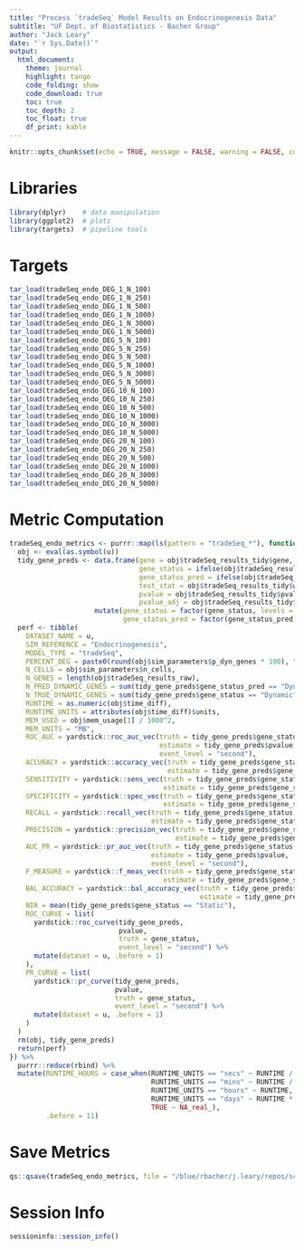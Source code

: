 ```yaml
---
title: "Process `tradeSeq` Model Results on Endocrinogenesis Data"
subtitle: "UF Dept. of Biostatistics - Bacher Group"
author: "Jack Leary" 
date: "`r Sys.Date()`"
output:
  html_document:
    theme: journal
    highlight: tango
    code_folding: show
    code_download: true 
    toc: true 
    toc_depth: 2
    toc_float: true
    df_print: kable
---
```


```r
knitr::opts_chunk$set(echo = TRUE, message = FALSE, warning = FALSE, comment = NA)
```

# Libraries

```r
library(dplyr)    # data manipulation 
library(ggplot2)  # plots
library(targets)  # pipeline tools
```

# Targets

```r
tar_load(tradeSeq_endo_DEG_1_N_100)
tar_load(tradeSeq_endo_DEG_1_N_250)
tar_load(tradeSeq_endo_DEG_1_N_500)
tar_load(tradeSeq_endo_DEG_1_N_1000)
tar_load(tradeSeq_endo_DEG_1_N_3000)
tar_load(tradeSeq_endo_DEG_1_N_5000)
tar_load(tradeSeq_endo_DEG_5_N_100)
tar_load(tradeSeq_endo_DEG_5_N_250)
tar_load(tradeSeq_endo_DEG_5_N_500)
tar_load(tradeSeq_endo_DEG_5_N_1000)
tar_load(tradeSeq_endo_DEG_5_N_3000)
tar_load(tradeSeq_endo_DEG_5_N_5000)
tar_load(tradeSeq_endo_DEG_10_N_100)
tar_load(tradeSeq_endo_DEG_10_N_250)
tar_load(tradeSeq_endo_DEG_10_N_500)
tar_load(tradeSeq_endo_DEG_10_N_1000)
tar_load(tradeSeq_endo_DEG_10_N_3000)
tar_load(tradeSeq_endo_DEG_10_N_5000)
tar_load(tradeSeq_endo_DEG_20_N_100)
tar_load(tradeSeq_endo_DEG_20_N_250)
tar_load(tradeSeq_endo_DEG_20_N_500)
tar_load(tradeSeq_endo_DEG_20_N_1000)
tar_load(tradeSeq_endo_DEG_20_N_3000)
tar_load(tradeSeq_endo_DEG_20_N_5000)
```

# Metric Computation

```r
tradeSeq_endo_metrics <- purrr::map(ls(pattern = "tradeSeq_*"), function(u) {
  obj <- eval(as.symbol(u))
  tidy_gene_preds <- data.frame(gene = obj$tradeSeq_results_tidy$gene, 
                                gene_status = ifelse(obj$tradeSeq_results_tidy$geneStatus == "Dynamic", "Dynamic", "Static"), 
                                gene_status_pred = ifelse(obj$tradeSeq_results_tidy$gene_dynamic_overall == 1, "Dynamic", "Static"), 
                                test_stat = obj$tradeSeq_results_tidy$waldStat, 
                                pvalue = obj$tradeSeq_results_tidy$pvalue, 
                                pvalue_adj = obj$tradeSeq_results_tidy$pvalue_adj) %>% 
                     mutate(gene_status = factor(gene_status, levels = c("Dynamic", "Static")), 
                            gene_status_pred = factor(gene_status_pred, levels = c("Dynamic", "Static")))
  perf <- tibble(
    DATASET_NAME = u, 
    SIM_REFERENCE = "Endocrinogenesis", 
    MODEL_TYPE = "tradeSeq", 
    PERCENT_DEG = paste0(round(obj$sim_parameters$p_dyn_genes * 100), "%"), 
    N_CELLS = obj$sim_parameters$n_cells, 
    N_GENES = length(obj$tradeSeq_results_raw), 
    N_PRED_DYNAMIC_GENES = sum(tidy_gene_preds$gene_status_pred == "Dynamic"), 
    N_TRUE_DYNAMIC_GENES = sum(tidy_gene_preds$gene_status == "Dynamic"), 
    RUNTIME = as.numeric(obj$time_diff), 
    RUNTIME_UNITS = attributes(obj$time_diff)$units, 
    MEM_USED = obj$mem_usage[1] / 1000^2,
    MEM_UNITS = "MB", 
    ROC_AUC = yardstick::roc_auc_vec(truth = tidy_gene_preds$gene_status, 
                                     estimate = tidy_gene_preds$pvalue, 
                                     event_level = "second"), 
    ACCURACY = yardstick::accuracy_vec(truth = tidy_gene_preds$gene_status, 
                                       estimate = tidy_gene_preds$gene_status_pred), 
    SENSITIVITY = yardstick::sens_vec(truth = tidy_gene_preds$gene_status, 
                                      estimate = tidy_gene_preds$gene_status_pred), 
    SPECIFICITY = yardstick::spec_vec(truth = tidy_gene_preds$gene_status, 
                                      estimate = tidy_gene_preds$gene_status_pred),
    RECALL = yardstick::recall_vec(truth = tidy_gene_preds$gene_status, 
                                   estimate = tidy_gene_preds$gene_status_pred),
    PRECISION = yardstick::precision_vec(truth = tidy_gene_preds$gene_status, 
                                         estimate = tidy_gene_preds$gene_status_pred), 
    AUC_PR = yardstick::pr_auc_vec(truth = tidy_gene_preds$gene_status, 
                                   estimate = tidy_gene_preds$pvalue, 
                                   event_level = "second"), 
    F_MEASURE = yardstick::f_meas_vec(truth = tidy_gene_preds$gene_status, 
                                      estimate = tidy_gene_preds$gene_status_pred), 
    BAL_ACCURACY = yardstick::bal_accuracy_vec(truth = tidy_gene_preds$gene_status, 
                                               estimate = tidy_gene_preds$gene_status_pred), 
    NIR = mean(tidy_gene_preds$gene_status == "Static"), 
    ROC_CURVE = list(
      yardstick::roc_curve(tidy_gene_preds, 
                           pvalue, 
                           truth = gene_status,
                           event_level = "second") %>% 
      mutate(dataset = u, .before = 1)
    ), 
    PR_CURVE = list(
      yardstick::pr_curve(tidy_gene_preds, 
                          pvalue, 
                          truth = gene_status,
                          event_level = "second") %>% 
      mutate(dataset = u, .before = 1)
    )
  )
  rm(obj, tidy_gene_preds)
  return(perf)
}) %>% 
  purrr::reduce(rbind) %>% 
  mutate(RUNTIME_HOURS = case_when(RUNTIME_UNITS == "secs" ~ RUNTIME / 60^2, 
                                   RUNTIME_UNITS == "mins" ~ RUNTIME / 60, 
                                   RUNTIME_UNITS == "hours" ~ RUNTIME, 
                                   RUNTIME_UNITS == "days" ~ RUNTIME * 24, 
                                   TRUE ~ NA_real_), 
         .before = 11)
```

# Save Metrics

```r
qs::qsave(tradeSeq_endo_metrics, file = "/blue/rbacher/j.leary/repos/scLANE-Simulations/Data/Metrics_tradeSeq_Single_Subject_Endocrinogenesis")
```

# Session Info

```r
sessioninfo::session_info()
```
